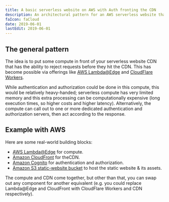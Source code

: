 ```yaml
---
title: A basic serverless website on AWS with Auth fronting the CDN
description: An architectural pattern for an AWS serverless website that performs authentication and authorization in front of the CDN.
faIcon: faCloud
date: 2019-06-01
lastEdit: 2019-06-01
---
```



## The general pattern

The idea is to put some <a title="ability to run code">compute</a> in front of your <a title="A website that runs and renders entirely in the browser, as opposed to sites which, traditionally, get rendered on a server and only then are displayed in the browser.">serverless website</a> CDN that has the ability to reject requests before they hit the CDN. This has become possible via offerings like [AWS Lambda@Edge](https://docs.aws.amazon.com/lambda/latest/dg/lambda-edge.html) and [CloudFlare Workers](https://www.cloudflare.com/products/cloudflare-workers/).

While authentication and authorization could be done in this compute, this would be relatively heavy-handed; serverless
compute has very limited memory and this extra processing can be computationally
expensive (long execution times, so higher costs and higher latency). Alternatively, the compute can
call out to one or more dedicated authentication and authorization servers, then
act according to the response.

<GeneralArchitecture />

## Example with AWS

Here are some real-world building blocks:

- [AWS Lambda@Edge](https://docs.aws.amazon.com/lambda/latest/dg/lambda-edge.html) for compute.
- [Amazon CloudFront](https://aws.amazon.com/cloudfront/) for theCDN.
- [Amazon Cognito](https://aws.amazon.com/cognito/) for authentication and authorization.
- [Amazon S3 static-website bucket](https://docs.aws.amazon.com/AmazonS3/latest/dev/WebsiteHosting.html) to host the static website & its assets.

The compute and CDN come together, but other than that, you can swap out any component for another equivalent (e.g. you could replace Lambda@Edge and CloudFront with CloudFlare Workers and CDN respectively).

<AWSArchitecture />
